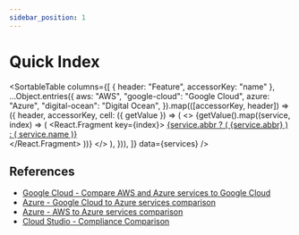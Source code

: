 ```yaml
---
sidebar_position: 1
---
```



# Quick Index

<SortableTable
  columns={[
    { header: "Feature", accessorKey: "name" },
    ...Object.entries({
      aws: "AWS",
      "google-cloud": "Google Cloud",
      azure: "Azure",
      "digital-ocean": "Digital Ocean",
    }).map(([accessorKey, header]) => ({
      header,
      accessorKey,
      cell: ({ getValue }) => (
        <>
          {getValue().map((service, index) => (
            <React.Fragment key={index}>
              <a href={service.url} target="blank" rel="noreferrer noopener">
                {service.abbr ? (
                  <abbr title={service.name}>{service.abbr}</abbr>
                ) : (
                  service.name
                )}
              </a>
              <br />
            </React.Fragment>
          ))}
        </>
      ),
    })),
  ]}
  data={services}
/>

## References

- [Google Cloud - Compare AWS and Azure services to Google Cloud](https://cloud.google.com/docs/get-started/aws-azure-gcp-service-comparison)
- [Azure - Google Cloud to Azure services comparison](https://learn.microsoft.com/en-us/azure/architecture/gcp-professional/services)
- [Azure - AWS to Azure services comparison](https://learn.microsoft.com/en-us/azure/architecture/aws-professional/services)
- [Cloud Studio - Compliance Comparison](https://cloudstudio.com.au/2022/06/26/compliance-comparison)
